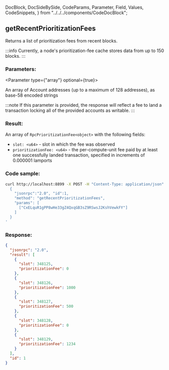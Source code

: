   DocBlock,
  DocSideBySide,
  CodeParams,
  Parameter,
  Field,
  Values,
  CodeSnippets,
} from "../../../components/CodeDocBlock";

<DocBlock>

## getRecentPrioritizationFees

Returns a list of prioritization fees from recent blocks.

:::info
Currently, a node's prioritization-fee cache stores data from up to 150 blocks.
:::

<DocSideBySide>
<CodeParams>

### Parameters:

<Parameter type={"array"} optional={true}>

An array of Account addresses (up to a maximum of 128 addresses), as base-58 encoded strings

:::note
If this parameter is provided, the response will reflect a fee to land a transaction locking all of the provided accounts as writable.
:::

</Parameter>

### Result:

An array of `RpcPrioritizationFee<object>` with the following fields:

- `slot: <u64>` - slot in which the fee was observed
- `prioritizationFee: <u64>` - the per-compute-unit fee paid by at least
  one successfully landed transaction, specified in increments of 0.000001 lamports

</CodeParams>

<CodeSnippets>

### Code sample:

```bash
curl http://localhost:8899 -X POST -H "Content-Type: application/json" -d '
  {
    "jsonrpc":"2.0", "id":1,
    "method": "getRecentPrioritizationFees",
    "params": [
      ["CxELquR1gPP8wHe33gZ4QxqGB3sZ9RSwsJ2KshVewkFY"]
    ]
  }
'
```

### Response:

```json
{
  "jsonrpc": "2.0",
  "result": [
    {
      "slot": 348125,
      "prioritizationFee": 0
    },
    {
      "slot": 348126,
      "prioritizationFee": 1000
    },
    {
      "slot": 348127,
      "prioritizationFee": 500
    },
    {
      "slot": 348128,
      "prioritizationFee": 0
    },
    {
      "slot": 348129,
      "prioritizationFee": 1234
    }
  ],
  "id": 1
}
```

</CodeSnippets>
</DocSideBySide>
</DocBlock>
